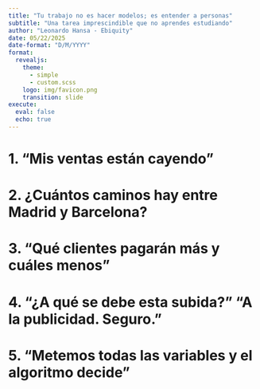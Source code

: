 ```yaml
---
title: "Tu trabajo no es hacer modelos; es entender a personas"
subtitle: "Una tarea imprescindible que no aprendes estudiando"
author: "Leonardo Hansa - Ebiquity"
date: 05/22/2025
date-format: "D/M/YYYY"
format: 
  revealjs: 
    theme: 
      - simple
      - custom.scss
    logo: img/favicon.png
    transition: slide
execute: 
  eval: false
  echo: true
---
```


# 1. "Mis ventas están cayendo"

# 2. ¿Cuántos caminos hay entre Madrid y Barcelona?

# 3. "Qué clientes pagarán más y cuáles menos"

# 4. "¿A qué se debe esta subida?" "A la publicidad. Seguro."

# 5. "Metemos todas las variables y el algoritmo decide"